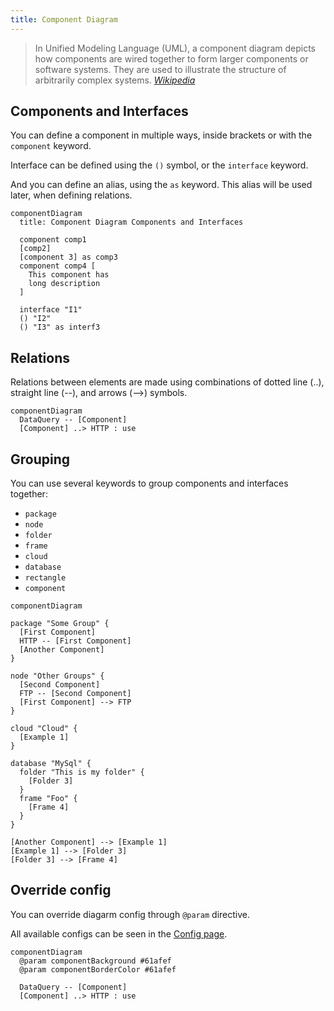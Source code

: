 ```yaml
---
title: Component Diagram
---
```


> In Unified Modeling Language (UML), a component diagram depicts how components are wired together to form larger components or software systems. They are used to illustrate the structure of arbitrarily complex systems.
> <cite><a href="https://en.wikipedia.org/wiki/Component_diagram">Wikipedia</a></cite>

## Components and Interfaces

You can define a component in multiple ways, inside brackets or with the `component` keyword.

Interface can be defined using the `()` symbol, or the `interface` keyword.

And you can define an alias, using the `as` keyword. This alias will be used later, when defining relations.

```pintora play
componentDiagram
  title: Component Diagram Components and Interfaces

  component comp1
  [comp2]
  [component 3] as comp3
  component comp4 [
    This component has
    long description
  ]

  interface "I1"
  () "I2"
  () "I3" as interf3
```

## Relations

Relations between elements are made using combinations of dotted line (..), straight line (--), and arrows (-->) symbols.

```pintora play
componentDiagram
  DataQuery -- [Component]
  [Component] ..> HTTP : use
```

## Grouping

You can use several keywords to group components and interfaces together:
- `package`
- `node`
- `folder`
- `frame`
- `cloud`
- `database`
- `rectangle`
- `component`

```pintora play
componentDiagram

package "Some Group" {
  [First Component]
  HTTP -- [First Component]
  [Another Component]
}

node "Other Groups" {
  [Second Component]
  FTP -- [Second Component]
  [First Component] --> FTP
}

cloud "Cloud" {
  [Example 1]
}

database "MySql" {
  folder "This is my folder" {
    [Folder 3]
  }
  frame "Foo" {
    [Frame 4]
  }
}

[Another Component] --> [Example 1]
[Example 1] --> [Folder 3]
[Folder 3] --> [Frame 4]
```

## Override config

You can override diagarm config through `@param` directive.

All available configs can be seen in the [Config page](../configuration/config.md#component).

```pintora play
componentDiagram
  @param componentBackground #61afef
  @param componentBorderColor #61afef

  DataQuery -- [Component]
  [Component] ..> HTTP : use
```
